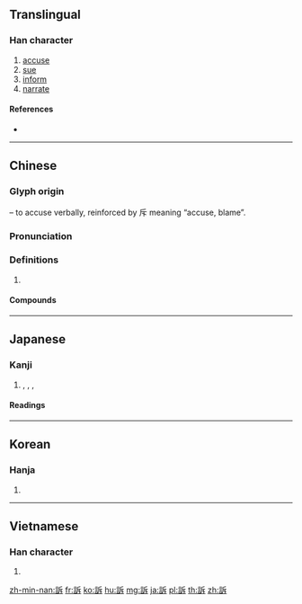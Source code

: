 {{character info/new}}
{{also|诉|訢}}
==Translingual==

===Han character===
{{Han char|rn=149|rad=言|as=05|sn=12|four=02631|canj=YRHMY|ids=⿰言斥}}

# [[accuse]]
# [[sue]]
# [[inform]]
# [[narrate]]

====References====
* {{Han ref|kx=1152.130|dkj=35325|dj=1618.240|hdz=63955.080|uh=8A34|ud=35380|bh=B644|bd=46660}}

----

==Chinese==
{{zh-forms|s=诉}}

===Glyph origin===
{{Han etym}}
{{Han compound|言|t1=word, speak|斥|ls=psc|c1=s|c2=p}} – to accuse verbally, reinforced by 斥 meaning “accuse, blame”.

===Pronunciation===
{{zh-pron
|m=sù
|c=sou3
|h=pfs=
|md=
|mn=sò͘
|w=
|mc=y
|oc=y
|cat=
}}

===Definitions===
{{zh-hanzi}}

# {{rfdef|lang=zh}}

====Compounds====
{{zh-der|上訴|傾訴|免訴|公訴|公訴人|公訴權|共同訴訟|出訴|分訴|刑事訴訟|勝訴|原訴|反訴|告訴|告訴乃論|哀訴|哭訴|如泣如訴|如訴如泣|對訴|投訴|投訴無門|控訴|提起公訴|敗訴|民事訴訟|泣訴|牒訴|申訴|緬訴|自訴|自訴人|行政訴訟|行政訴願|訴冤|訴權|訴求|訴狀|訴苦|訴落|訴訟|訴訟擔保|訴訟法|訴訟費用|訴說|訴請|訴諸|訴追|訴願|訴願權|起訴|起訴人|起訴書|起訴權|追訴權|選舉訴訟|陳訴|集體訴訟|非常上訴}}

----

==Japanese==

===Kanji===
{{ja-kanji|grade=c|rs=言05}}

# {{l|en|accuse}}, {{l|en|appeal}}, {{l|en|complain}}, {{l|en|sue}}

====Readings====
{{ja-readings
|goon=[[す]] (su) {{non-joyo-reading}}
|kanon=[[そ]] (so)
|kun=[[うったえる]] ([[訴える]], uttaeru), [[うったえ]] ([[訴え]], uttae)
}}

----

==Korean==

===Hanja===
{{ko-hanja|hangeul=소|eumhun=|rv=so|mr=so|y=so}}

# {{defn|lang=ko|sort=言05}}

----

==Vietnamese==

===Han character===
{{vi-hantu|[[tố]], [[tỏ]], [[túa]], [[tò]], [[tuá]]|rs=言05}}

# {{defn|lang=vi|sort=言05}}

[[zh-min-nan:訴]]
[[fr:訴]]
[[ko:訴]]
[[hu:訴]]
[[mg:訴]]
[[ja:訴]]
[[pl:訴]]
[[th:訴]]
[[zh:訴]]